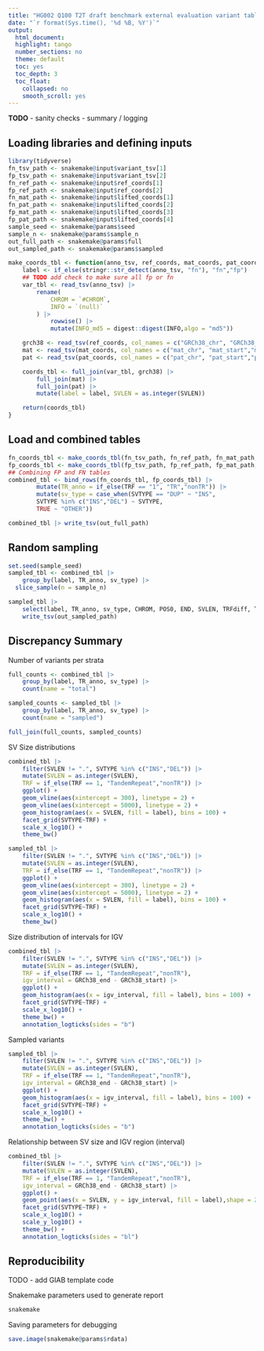 ```yaml
---
title: "HG002 Q100 T2T draft benchmark external evaluation variant table"
date: "`r format(Sys.time(), '%d %B, %Y')`"
output:
  html_document:
  highlight: tango
  number_sections: no
  theme: default
  toc: yes
  toc_depth: 3
  toc_float:
    collapsed: no
    smooth_scroll: yes
---
```


__TODO__
- sanity checks
- summary / logging

## Loading libraries and defining inputs

```r
library(tidyverse)
fn_tsv_path <- snakemake@input$variant_tsv[1]
fp_tsv_path <- snakemake@input$variant_tsv[2]
fn_ref_path <- snakemake@input$ref_coords[1]
fp_ref_path <- snakemake@input$ref_coords[2]
fn_mat_path <- snakemake@input$lifted_coords[1]
fn_pat_path <- snakemake@input$lifted_coords[2]
fp_mat_path <- snakemake@input$lifted_coords[3]
fp_pat_path <- snakemake@input$lifted_coords[4]
sample_seed <- snakemake@params$seed
sample_n <- snakemake@params$sample_n
out_full_path <- snakemake@params$full
out_sampled_path <- snakemake@params$sampled
```


```r
make_coords_tbl <- function(anno_tsv, ref_coords, mat_coords, pat_coords){
    label <- if_else(stringr::str_detect(anno_tsv, "fn"), "fn","fp")
    ## TODO add check to make sure all fp or fn
    var_tbl <- read_tsv(anno_tsv) |> 
        rename(
            CHROM = `#CHROM`,
            INFO = `(null)`
        ) |> 
            rowwise() |> 
            mutate(INFO_md5 = digest::digest(INFO,algo = "md5"))

    grch38 <- read_tsv(ref_coords, col_names = c("GRCh38_chr", "GRCh38_start","GRCh38_end", "INFO_md5"))
    mat <- read_tsv(mat_coords, col_names = c("mat_chr", "mat_start","mat_end", "INFO_md5"))
    pat <- read_tsv(pat_coords, col_names = c("pat_chr", "pat_start","pat_end", "INFO_md5"))

    coords_tbl <- full_join(var_tbl, grch38) |> 
        full_join(mat) |> 
        full_join(pat) |> 
        mutate(label = label, SVLEN = as.integer(SVLEN))

    return(coords_tbl)
}
```

## Load and combined tables

```r
fn_coords_tbl <- make_coords_tbl(fn_tsv_path, fn_ref_path, fn_mat_path, fn_pat_path)
fp_coords_tbl <- make_coords_tbl(fp_tsv_path, fp_ref_path, fp_mat_path, fp_pat_path)
## Combining FP and FN tables 
combined_tbl <- bind_rows(fn_coords_tbl, fp_coords_tbl) |> 
        mutate(TR_anno = if_else(TRF == "1", "TR","nonTR")) |> 
        mutate(sv_type = case_when(SVTYPE == "DUP" ~ "INS",
        SVTYPE %in% c("INS","DEL") ~ SVTYPE,
        TRUE ~ "OTHER"))
```

```r
combined_tbl |> write_tsv(out_full_path)
```


## Random sampling

```r
set.seed(sample_seed)
sampled_tbl <- combined_tbl |> 
    group_by(label, TR_anno, sv_type) |> 
  slice_sample(n = sample_n)
```

```r
sampled_tbl |> 
    select(label, TR_anno, sv_type, CHROM, POS0, END, SVLEN, TRFdiff, TRFrepeat, TRFovl, TRFstart, TRFend, TRFperiod, TRFcopies, TRFscore, TRFentropy, INFO, GRCh38_chr, GRCh38_start, GRCh38_end, mat_chr, mat_start, mat_end, pat_chr, pat_start, pat_end) |> 
    write_tsv(out_sampled_path)
```

## Discrepancy Summary

Number of variants per strata
```r
full_counts <- combined_tbl |> 
    group_by(label, TR_anno, sv_type) |> 
    count(name = "total")

sampled_counts <- sampled_tbl |> 
    group_by(label, TR_anno, sv_type) |> 
    count(name = "sampled")

full_join(full_counts, sampled_counts)
```

SV Size distributions
```r
combined_tbl |> 
    filter(SVLEN != ".", SVTYPE %in% c("INS","DEL")) |> 
    mutate(SVLEN = as.integer(SVLEN),
    TRF = if_else(TRF == 1, "TandemRepeat","nonTR")) |> 
    ggplot() + 
    geom_vline(aes(xintercept = 300), linetype = 2) + 
    geom_vline(aes(xintercept = 5000), linetype = 2) +
    geom_histogram(aes(x = SVLEN, fill = label), bins = 100) + 
    facet_grid(SVTYPE~TRF) + 
    scale_x_log10() + 
    theme_bw()
```

```r
sampled_tbl |> 
    filter(SVLEN != ".", SVTYPE %in% c("INS","DEL")) |> 
    mutate(SVLEN = as.integer(SVLEN),
    TRF = if_else(TRF == 1, "TandemRepeat","nonTR")) |> 
    ggplot() + 
    geom_vline(aes(xintercept = 300), linetype = 2) + 
    geom_vline(aes(xintercept = 5000), linetype = 2) +
    geom_histogram(aes(x = SVLEN, fill = label), bins = 100) + 
    facet_grid(SVTYPE~TRF) + 
    scale_x_log10() + 
    theme_bw()
```

Size distribution of intervals for IGV
```r
combined_tbl |> 
    filter(SVLEN != ".", SVTYPE %in% c("INS","DEL")) |> 
    mutate(SVLEN = as.integer(SVLEN),
    TRF = if_else(TRF == 1, "TandemRepeat","nonTR"),
    igv_interval = GRCh38_end - GRCh38_start) |> 
    ggplot() + 
    geom_histogram(aes(x = igv_interval, fill = label), bins = 100) + 
    facet_grid(SVTYPE~TRF) + 
    scale_x_log10() + 
    theme_bw() + 
    annotation_logticks(sides = "b")
```

Sampled variants
```r
sampled_tbl |> 
    filter(SVLEN != ".", SVTYPE %in% c("INS","DEL")) |> 
    mutate(SVLEN = as.integer(SVLEN),
    TRF = if_else(TRF == 1, "TandemRepeat","nonTR"),
    igv_interval = GRCh38_end - GRCh38_start) |> 
    ggplot() + 
    geom_histogram(aes(x = igv_interval, fill = label), bins = 100) + 
    facet_grid(SVTYPE~TRF) + 
    scale_x_log10() + 
    theme_bw() + 
    annotation_logticks(sides = "b")
```

Relationship between SV size and IGV region (interval)
```r
combined_tbl |> 
    filter(SVLEN != ".", SVTYPE %in% c("INS","DEL")) |> 
    mutate(SVLEN = as.integer(SVLEN),
    TRF = if_else(TRF == 1, "TandemRepeat","nonTR"),
    igv_interval = GRCh38_end - GRCh38_start) |> 
    ggplot() + 
    geom_point(aes(x = SVLEN, y = igv_interval, fill = label),shape = 21) + 
    facet_grid(SVTYPE~TRF) + 
    scale_x_log10() + 
    scale_y_log10() + 
    theme_bw() + 
    annotation_logticks(sides = "bl")
```

## Reproducibility
TODO - add GIAB template code 

Snakemake parameters used to generate report
```r
snakemake
```

Saving parameters for debugging
```r
save.image(snakemake@params$rdata)
```
